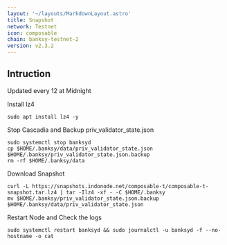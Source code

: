 ```yaml
---
layout: '~/layouts/MarkdownLayout.astro'
title: Snapshot
network: Testnet
icon: composable
chain: banksy-testnet-2
version: v2.3.2
---
```

## Intruction
Updated every 12 at Midnight

 Install lz4
```
sudo apt install lz4 -y
```

 Stop Cascadia and Backup priv_validator_state.json
```
sudo systemctl stop banksyd
cp $HOME/.banksy/data/priv_validator_state.json $HOME/.banksy/priv_validator_state.json.backup
rm -rf $HOME/.banksy/data
```

 Download Snapshot
```
curl -L https://snapshots.indonode.net/composable-t/composable-t-snapshot.tar.lz4 | tar -Ilz4 -xf - -C $HOME/.banksy
mv $HOME/.banksy/priv_validator_state.json.backup $HOME/.banksy/data/priv_validator_state.json
```

 Restart Node and Check the logs

```
sudo systemctl restart banksyd && sudo journalctl -u banksyd -f --no-hostname -o cat
```